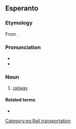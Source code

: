 ==Esperanto==

===Etymology===
From {{af|eo|fero|t1=iron|vojo|t2=way}}.

===Pronunciation===
* {{hyphenation|eo|fer|vo|jo}}
* {{rhymes|eo|ojo}}

===Noun===
{{eo-head}}

# [[railway]]

====Related terms====
* {{l|eo|fervoja}}

{{eo GCSE|7}}

[[Category:eo:Rail transportation]]